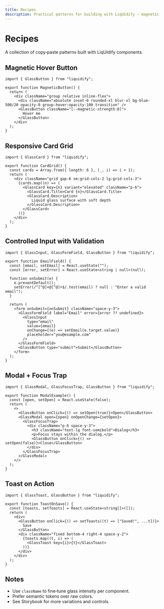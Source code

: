 ```yaml
---
title: Recipes
description: Practical patterns for building with LiqUIdify — magnetic hover, responsive cards, controlled inputs, and more.
---
```


# Recipes

A collection of copy‑paste patterns built with LiqUIdify components.

## Magnetic Hover Button

```tsx
import { GlassButton } from "liquidify";

export function MagneticButton() {
  return (
    <div className="group relative inline-flex">
      <div className="absolute inset-0 rounded-xl blur-xl bg-blue-500/20 opacity-0 group-hover:opacity-100 transition" />
      <GlassButton className="[--magnetic-strength:8]">
        Hover me
      </GlassButton>
    </div>
  );
}
```

## Responsive Card Grid

```tsx
import { GlassCard } from "liquidify";

export function CardGrid() {
  const cards = Array.from({ length: 6 }, (_, i) => i + 1);
  return (
    <div className="grid gap-6 sm:grid-cols-2 lg:grid-cols-3">
      {cards.map((n) => (
        <GlassCard key={n} variant="elevated" className="p-6">
          <GlassCard.Title>Card {n}</GlassCard.Title>
          <GlassCard.Description>
            Liquid glass surface with soft depth
          </GlassCard.Description>
        </GlassCard>
      ))}
    </div>
  );
}
```

## Controlled Input with Validation

```tsx
import { GlassInput, GlassFormField, GlassButton } from "liquidify";

export function EmailField() {
  const [email, setEmail] = React.useState("");
  const [error, setError] = React.useState<string | null>(null);

  function onSubmit(e) {
    e.preventDefault();
    setError(/^[^@]+@[^@]+$/.test(email) ? null : "Enter a valid email");
  }

  return (
    <form onSubmit={onSubmit} className="space-y-3">
      <GlassFormField label="Email" error={error ?? undefined}>
        <GlassInput
          type="email"
          value={email}
          onChange={(e) => setEmail(e.target.value)}
          placeholder="you@example.com"
        />
      </GlassFormField>
      <GlassButton type="submit">Submit</GlassButton>
    </form>
  );
}
```

## Modal + Focus Trap

```tsx
import { GlassModal, GlassFocusTrap, GlassButton } from "liquidify";

export function ModalExample() {
  const [open, setOpen] = React.useState(false);
  return (
    <>
      <GlassButton onClick={() => setOpen(true)}>Open</GlassButton>
      <GlassModal open={open} onOpenChange={setOpen}>
        <GlassFocusTrap>
          <div className="p-6 space-y-3">
            <h3 className="text-lg font-semibold">Dialog</h3>
            <p>Focus stays within the dialog.</p>
            <GlassButton onClick={() => setOpen(false)}>Close</GlassButton>
          </div>
        </GlassFocusTrap>
      </GlassModal>
    </>
  );
}
```

## Toast on Action

```tsx
import { GlassToast, GlassButton } from "liquidify";

export function ToastOnSave() {
  const [toasts, setToasts] = React.useState<string[]>([]);
  return (
    <div>
      <GlassButton onClick={() => setToasts((t) => ["Saved!", ...t])}>
        Save
      </GlassButton>
      <div className="fixed bottom-4 right-4 space-y-2">
        {toasts.map((t, i) => (
          <GlassToast key={i}>{t}</GlassToast>
        ))}
      </div>
    </div>
  );
}
```

## Notes

- Use `className` to fine‑tune glass intensity per component.
- Prefer semantic tokens over raw colors.
- See Storybook for more variations and controls.
